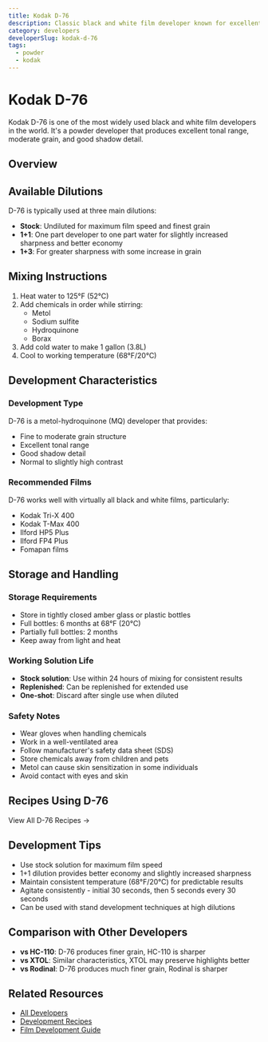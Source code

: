 ```yaml
---
title: Kodak D-76
description: Classic black and white film developer known for excellent tonality
category: developers
developerSlug: kodak-d-76
tags:
  - powder
  - kodak
---
```


# Kodak D-76

Kodak D-76 is one of the most widely used black and white film developers in the world. It's a powder developer that produces excellent tonal range, moderate grain, and good shadow detail.

## Overview

<DeveloperCard developerSlug="kodak-d-76" />

## Available Dilutions

D-76 is typically used at three main dilutions:

- **Stock**: Undiluted for maximum film speed and finest grain
- **1+1**: One part developer to one part water for slightly increased sharpness and better economy
- **1+3**: For greater sharpness with some increase in grain

## Mixing Instructions

1. Heat water to 125°F (52°C)
2. Add chemicals in order while stirring:
   - Metol
   - Sodium sulfite
   - Hydroquinone
   - Borax
3. Add cold water to make 1 gallon (3.8L)
4. Cool to working temperature (68°F/20°C)

## Development Characteristics

### Development Type

D-76 is a metol-hydroquinone (MQ) developer that provides:

- Fine to moderate grain structure
- Excellent tonal range
- Good shadow detail
- Normal to slightly high contrast

### Recommended Films

D-76 works well with virtually all black and white films, particularly:

- Kodak Tri-X 400
- Kodak T-Max 400
- Ilford HP5 Plus
- Ilford FP4 Plus
- Fomapan films

## Storage and Handling

### Storage Requirements

- Store in tightly closed amber glass or plastic bottles
- Full bottles: 6 months at 68°F (20°C)
- Partially full bottles: 2 months
- Keep away from light and heat

### Working Solution Life

- **Stock solution**: Use within 24 hours of mixing for consistent results
- **Replenished**: Can be replenished for extended use
- **One-shot**: Discard after single use when diluted

### Safety Notes

- Wear gloves when handling chemicals
- Work in a well-ventilated area
- Follow manufacturer's safety data sheet (SDS)
- Store chemicals away from children and pets
- Metol can cause skin sensitization in some individuals
- Avoid contact with eyes and skin

## Recipes Using D-76

<RecipeTable developer="kodak-d-76" maxRows={10} />

<LinkButton to="/development?developer=kodak-d-76">
  View All D-76 Recipes →
</LinkButton>

## Development Tips

- Use stock solution for maximum film speed
- 1+1 dilution provides better economy and slightly increased sharpness
- Maintain consistent temperature (68°F/20°C) for predictable results
- Agitate consistently - initial 30 seconds, then 5 seconds every 30 seconds
- Can be used with stand development techniques at high dilutions

## Comparison with Other Developers

- **vs HC-110**: D-76 produces finer grain, HC-110 is sharper
- **vs XTOL**: Similar characteristics, XTOL may preserve highlights better
- **vs Rodinal**: D-76 produces much finer grain, Rodinal is sharper

## Related Resources

- [All Developers](/infobase/developers)
- [Development Recipes](/development)
- [Film Development Guide](/infobase/guides)
